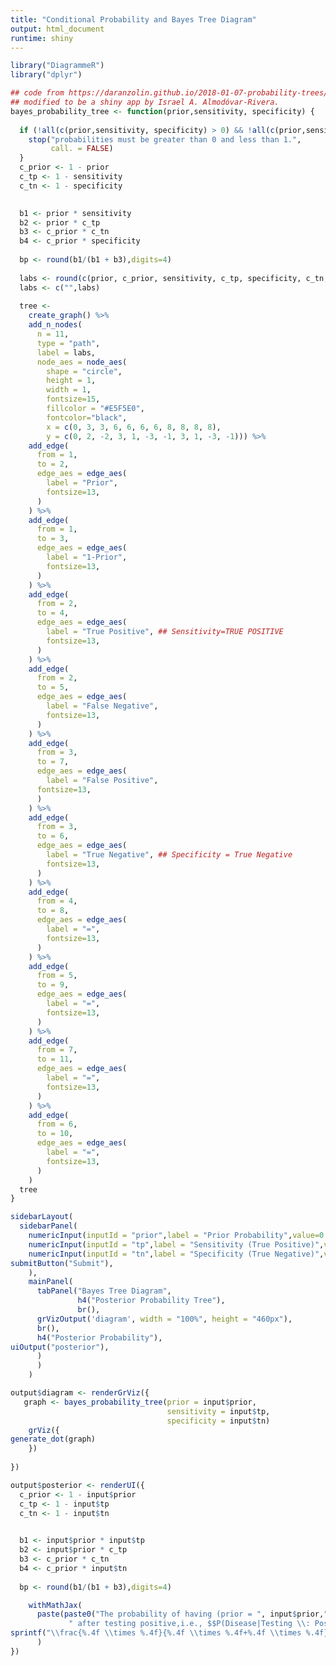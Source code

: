 ---
title: "Conditional Probability and Bayes Tree Diagram"
output: html_document
runtime: shiny
---

```{r setup, include=FALSE}

library("DiagrammeR") 
library("dplyr")

## code from https://daranzolin.github.io/2018-01-07-probability-trees/
## modified to be a shiny app by Israel A. Almodóvar-Rivera.
bayes_probability_tree <- function(prior,sensitivity, specificity) {
  
  if (!all(c(prior,sensitivity, specificity) > 0) && !all(c(prior,sensitivity, specificity) < 1)) {
    stop("probabilities must be greater than 0 and less than 1.",
         call. = FALSE)
  }
  c_prior <- 1 - prior
  c_tp <- 1 - sensitivity
  c_tn <- 1 - specificity
  

  b1 <- prior * sensitivity
  b2 <- prior * c_tp
  b3 <- c_prior * c_tn
  b4 <- c_prior * specificity
  
  bp <- round(b1/(b1 + b3),digits=4)
  
  labs <- round(c(prior, c_prior, sensitivity, c_tp, specificity, c_tn, b1, b2, b4, b3),digits=4)
  labs <- c("",labs)
  
  tree <-
    create_graph() %>%
    add_n_nodes(
      n = 11,
      type = "path",
      label = labs,
      node_aes = node_aes(
        shape = "circle",
        height = 1,
        width = 1,
        fontsize=15,
        fillcolor = "#E5F5E0",
        fontcolor="black",
        x = c(0, 3, 3, 6, 6, 6, 6, 8, 8, 8, 8),
        y = c(0, 2, -2, 3, 1, -3, -1, 3, 1, -3, -1))) %>% 
    add_edge(
      from = 1,
      to = 2,
      edge_aes = edge_aes(
        label = "Prior",
        fontsize=13,
      )
    ) %>% 
    add_edge(
      from = 1, 
      to = 3,
      edge_aes = edge_aes(
        label = "1-Prior",
        fontsize=13,
      )
    ) %>% 
    add_edge(
      from = 2,
      to = 4,
      edge_aes = edge_aes(
        label = "True Positive", ## Sensitivity=TRUE POSITIVE
        fontsize=13,
      )
    ) %>% 
    add_edge(
      from = 2,
      to = 5,
      edge_aes = edge_aes(
        label = "False Negative",
        fontsize=13,
      )
    ) %>% 
    add_edge(
      from = 3,
      to = 7,
      edge_aes = edge_aes(
        label = "False Positive",
      fontsize=13,
      )
    ) %>% 
    add_edge(
      from = 3,
      to = 6,
      edge_aes = edge_aes(
        label = "True Negative", ## Specificity = True Negative
        fontsize=13,
      )
    ) %>% 
    add_edge(
      from = 4,
      to = 8,
      edge_aes = edge_aes(
        label = "=",
        fontsize=13,
      )
    ) %>% 
    add_edge(
      from = 5,
      to = 9,
      edge_aes = edge_aes(
        label = "=",
        fontsize=13,
      )
    ) %>% 
    add_edge(
      from = 7,
      to = 11,
      edge_aes = edge_aes(
        label = "=",
        fontsize=13,
      )
    ) %>% 
    add_edge(
      from = 6,
      to = 10,
      edge_aes = edge_aes(
        label = "=",
        fontsize=13,
      )
    ) 
  tree
}

```

```{r probability-module-setup,echo=FALSE}
sidebarLayout(
  sidebarPanel(
    numericInput(inputId = "prior",label = "Prior Probability",value=0.05,min = 0,max = 1,step = 0.01),
    numericInput(inputId = "tp",label = "Sensitivity (True Positive)",value=0.95,min = 0,max = 1,step = 0.01),
    numericInput(inputId = "tn",label = "Specificity (True Negative)",value=0.9,min = 0,max = 1,step = 0.01),
submitButton("Submit"),
    ),
    mainPanel(
      tabPanel("Bayes Tree Diagram",
               h4("Posterior Probability Tree"),
               br(),
      grVizOutput('diagram', width = "100%", height = "460px"),
      br(),
      h4("Posterior Probability"),
uiOutput("posterior"),
      )
      )
    )

output$diagram <- renderGrViz({
   graph <- bayes_probability_tree(prior = input$prior, 
                                   sensitivity = input$tp,
                                   specificity = input$tn)
    grViz({
generate_dot(graph)
    })
    
})

output$posterior <- renderUI({
  c_prior <- 1 - input$prior
  c_tp <- 1 - input$tp
  c_tn <- 1 - input$tn
  

  b1 <- input$prior * input$tp
  b2 <- input$prior * c_tp
  b3 <- c_prior * c_tn
  b4 <- c_prior * input$tn
  
  bp <- round(b1/(b1 + b3),digits=4)

    withMathJax(
      paste(paste0("The probability of having (prior = ", input$prior,")",
             " after testing positive,i.e., $$P(Disease|Testing \\: Positive) = "),
sprintf("\\frac{%.4f \\times %.4f}{%.4f \\times %.4f+%.4f \\times %.4f}= %.4f $$",input$tp,input$prior,input$tp,input$prior,c_prior,input$tn,bp))
      )
})


```
